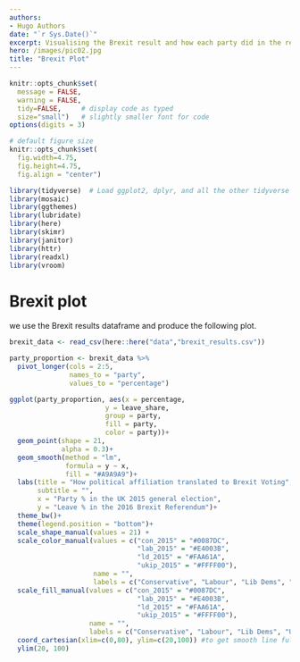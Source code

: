 ```yaml
---
authors:
- Hugo Authors
date: "`r Sys.Date()`"
excerpt: Visualising the Brexit result and how each party did in the referendum
hero: /images/pic02.jpg
title: "Brexit Plot"
---
```


```r
knitr::opts_chunk$set(
  message = FALSE, 
  warning = FALSE, 
  tidy=FALSE,     # display code as typed
  size="small")   # slightly smaller font for code
options(digits = 3)

# default figure size
knitr::opts_chunk$set(
  fig.width=4.75, 
  fig.height=4.75,
  fig.align = "center")
```


```r
library(tidyverse)  # Load ggplot2, dplyr, and all the other tidyverse packages
library(mosaic)
library(ggthemes)
library(lubridate)
library(here)
library(skimr)
library(janitor)
library(httr)
library(readxl)
library(vroom)
```

# Brexit plot

we use the Brexit results dataframe and produce the following plot.

```r
brexit_data <- read_csv(here::here("data","brexit_results.csv"))

party_proportion <- brexit_data %>% 
  pivot_longer(cols = 2:5,
               names_to = "party",
               values_to = "percentage") 

ggplot(party_proportion, aes(x = percentage,
                        y = leave_share,
                        group = party,
                        fill = party,
                        color = party))+
  geom_point(shape = 21,
             alpha = 0.3)+
  geom_smooth(method = "lm", 
              formula = y ~ x, 
              fill = "#A9A9A9")+
  labs(title = "How political affiliation translated to Brexit Voting",
       subtitle = "",
       x = "Party % in the UK 2015 general election",
       y = "Leave % in the 2016 Brexit Referendum")+
  theme_bw()+
  theme(legend.position = "bottom")+
  scale_shape_manual(values = 21) + 
  scale_color_manual(values = c("con_2015" = "#0087DC",
                                "lab_2015" = "#E4003B",
                                "ld_2015" = "#FAA61A",
                                "ukip_2015" = "#FFFF00"),
                     name = "",
                     labels = c("Conservative", "Labour", "Lib Dems", "UKIP"))+
  scale_fill_manual(values = c("con_2015" = "#0087DC",
                                "lab_2015" = "#E4003B",
                                "ld_2015" = "#FAA61A",
                                "ukip_2015" = "#FFFF00"),
                    name = "",
                    labels = c("Conservative", "Labour", "Lib Dems", "UKIP"))+
  coord_cartesian(xlim=c(0,80), ylim=c(20,100)) #to get smooth line fully covered by confidence band
  ylim(20, 100)
  

```